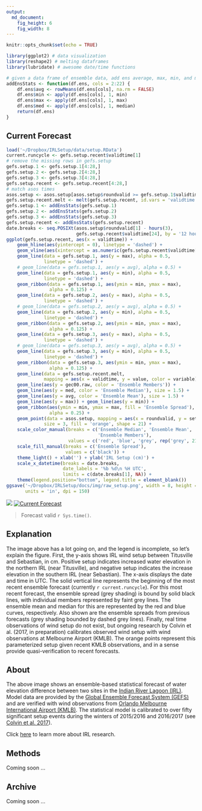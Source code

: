 ```yaml
---
output:
  md_document:
    fig_height: 6
    fig_width: 8
---
```


```r
knitr::opts_chunk$set(echo = TRUE)
```

```r
library(ggplot2) # data visualization
library(reshape2) # melting dataframes
library(lubridate) # awesome date/time functions

# given a data frame of ensemble data, add ens average, max, min, and median
addEnsStats <- function(df.ens, cols = 2:22) {
    df.ens$avg <- rowMeans(df.ens[cols], na.rm = FALSE)
    df.ens$min <- apply(df.ens[cols], 1, min)
    df.ens$max <- apply(df.ens[cols], 1, max)
    df.ens$med <- apply(df.ens[cols], 1, median)
    return(df.ens)
}
```

## Current Forecast

```r
load('~/Dropbox/IRLSetup/data/setup.RData')
current.runcycle <- gefs.setup.recent$validtime[1]
# remove the missing rows in gefs.setup
gefs.setup.1 <- gefs.setup.1[4:28,]
gefs.setup.2 <- gefs.setup.2[4:28,]
gefs.setup.3 <- gefs.setup.3[4:28,]
gefs.setup.recent <- gefs.setup.recent[4:28,]
# match asos times
asos.setup <- asos.setup[asos.setup$roundvalid >= gefs.setup.1$validtime[1],]
gefs.setup.recent.melt <- melt(gefs.setup.recent, id.vars = 'validtime')
gefs.setup.1 <- addEnsStats(gefs.setup.1)
gefs.setup.2 <- addEnsStats(gefs.setup.2)
gefs.setup.3 <- addEnsStats(gefs.setup.3)
gefs.setup.recent <- addEnsStats(gefs.setup.recent)
date.breaks <- seq.POSIXt(asos.setup$roundvalid[1] - hours(3),
                          gefs.setup.recent$validtime[24], by = '12 hours')
ggplot(gefs.setup.recent, aes(x = validtime)) +
    geom_hline(aes(yintercept = 0), linetype = 'dashed') +
    geom_vline(aes(xintercept = as.numeric(gefs.setup.recent$validtime[1]))) +
    geom_line(data = gefs.setup.1, aes(y = max), alpha = 0.5,
              linetype = 'dashed') +
    # geom_line(data = gefs.setup.1, aes(y = avg), alpha = 0.5) +
    geom_line(data = gefs.setup.1, aes(y = min), alpha = 0.5,
              linetype = 'dashed') +
    geom_ribbon(data = gefs.setup.1, aes(ymin = min, ymax = max),
                alpha = 0.125) +
    geom_line(data = gefs.setup.2, aes(y = max), alpha = 0.5,
              linetype = 'dashed') +
    # geom_line(data = gefs.setup.2, aes(y = avg), alpha = 0.5) +
    geom_line(data = gefs.setup.2, aes(y = min), alpha = 0.5,
              linetype = 'dashed') +
    geom_ribbon(data = gefs.setup.2, aes(ymin = min, ymax = max),
                alpha = 0.125) +
    geom_line(data = gefs.setup.3, aes(y = max), alpha = 0.5,
              linetype = 'dashed') +  
    # geom_line(data = gefs.setup.3, aes(y = avg), alpha = 0.5) +
    geom_line(data = gefs.setup.3, aes(y = min), alpha = 0.5,
              linetype = 'dashed') +
    geom_ribbon(data = gefs.setup.3, aes(ymin = min, ymax = max),
                alpha = 0.125) +
    geom_line(data = gefs.setup.recent.melt,
              mapping = aes(x = validtime, y = value, color = variable)) +
    geom_line(aes(y = gec00.raw, color = 'Ensemble Members')) +
    geom_line(aes(y = med, color = 'Ensemble Median'), size = 1.5) +
    geom_line(aes(y = avg, color = 'Ensemble Mean'), size = 1.5) +
    geom_line(aes(y = max)) + geom_line(aes(y = min)) +
    geom_ribbon(aes(ymin = min, ymax = max, fill = 'Ensemble Spread'),
                alpha = 0.25) +
    geom_point(data = asos.setup, mapping = aes(x = roundvalid, y = setup),
              size = 3, fill = 'orange', shape = 21) +
    scale_color_manual(breaks = c('Ensemble Median', 'Ensemble Mean',
                                  'Ensemble Members'),
                       values = c('red', 'blue', 'grey', rep('grey', 21))) +
    scale_fill_manual(breaks = c('Ensemble Spread'),
                      values = c('black')) +
    theme_light() + xlab('') + ylab('IRL Setup (cm)') +
    scale_x_datetime(breaks = date.breaks,
                     date_labels = '%b %d\n %H UTC',
                     limits = c(date.breaks[1], NA)) +
    theme(legend.position="bottom", legend.title = element_blank())
ggsave('~/Dropbox/IRLSetup/docs/img/raw_setup.png', width = 8, height = 6,
       units = 'in', dpi = 150)
```
![](img/raw_setup.png)
[![Current Forecast](img/raw_setup.png)](https://bhlmn.github.io/IRLSetup/img/raw_setup.png)

> Forecast valid `r Sys.time()`.

## Explanation

The image above has a lot going on, and the legend is incomplete, so let's explain the figure. First, the y-axis shows IRL wind setup between Titusville and Sebastian, in cm. Positive setup indicates increased water elevation in the northern IRL (near Titusville), and negative setup indicates the increase elevation in the southern IRL (near Sebastian). The x-axis displays the date and time in UTC. The solid vertical line represents the beginning of the most recent ensemble forecast (currently `r current.runcycle`). For this most recent forecast, the ensemble spread (grey shading) is bound by solid black lines, with individual members represented by faint grey lines. The ensemble mean and median for this are represented by the red and blue curves, respectively. Also shown are the ensemble spreads from previous forecasts (grey shading bounded by dashed grey lines). Finally, real time observations of wind setup do not exist, but ongoing research by Colvin et al. (2017, in preparation) calibrates observed wind setup with wind observations at Melbourne Airport (KMLB). The orange points represent this parameterized setup given recent KMLB observations, and in a sense provide quasi-verification to recent forecasts.

## About
The above image shows an ensemble-based statistical forecast of water elevation difference between two sites in the [Indian River Lagoon (IRL)](https://en.wikipedia.org/wiki/Indian_River_Lagoon). Model data are provided by the [Global Ensemble Forecast System (GEFS)](https://www.ncdc.noaa.gov/data-access/model-data/model-datasets/global-ensemble-forecast-system-gefs) and are verified with wind observations from [Orlando Melbourne International Airport (KMLB)](https://en.wikipedia.org/wiki/Orlando_Melbourne_International_Airport). The statistical model is calibrated to over fifty significant setup events during the winters of 2015/2016 and 2016/2017 (see [Colvin et al. 2017]()).

Click [here](irl.html) to learn more about IRL research.

## Methods

Coming soon ...

## Archive

Coming soon ...
